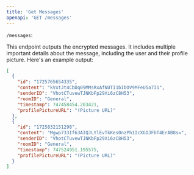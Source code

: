 ```yaml
---
title: 'Get Messages'
openapi: 'GET /messages'
---
```


`/messages`: 

This endpoint outputs the encrypted messages. It includes multiple important details about the message, including the user and their profile picture. Here's an example output:


```json
[
  {
    "id": "1725765654335",
    "content": "kVxtJt4CbDq09MMsRxAfNUTI1bIbOV9MFeU5a7I1",
    "senderID": "VhotCTuvewTJNKbFp29Xi6zC8H53",
    "roomID": "General",
    "timestamp": 747458454.203421,
    "profilePictureURL": "(Picture URL)"
  },
  {
    "id": "1725832151298",
    "content": "Mgwp733If63AIQJLYlEvTkKes0nzPh1IcXGDJFbT4ErAB8s=",
    "senderID": "VhotCTuvewTJNKbFp29Xi6zC8H53",
    "roomID": "General",
    "timestamp": 747524951.195575,
    "profilePictureURL": "(Picture URL)"
  }
]
```